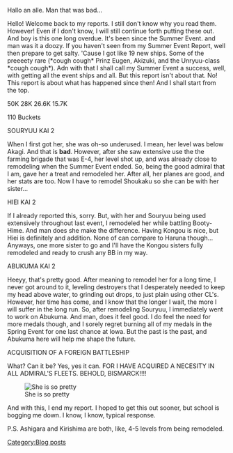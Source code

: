 Hallo an alle. Man that was bad...

Hello! Welcome back to my reports. I still don't know why you read them. However! Even if I don't know, I will still continue forth putting these out. And boy is this one long overdue. It's been since the Summer Event. and man was it a doozy. If you haven't seen from my Summer Event Report, well then prepare to get salty. 'Cause I got like 19 new ships. Some of the preeeety rare (*cough cough* Prinz Eugen, Akizuki, and the Unryuu-class *cough cough*). Adn with that I shall call my Summer Event a success, well, with getting all the event ships and all. But this report isn't about that. No! This report is about what has happened since then! And I shall start from the top.

50K{{Fuel}} 28K{{Ammo}} 26.6K{{Steel}} 15.7K{{Bauxite}}

110 Buckets

SOURYUU KAI 2

When I first got her, she was oh-so underused. I mean, her level was below Akagi. And that is '''bad'''. However, after she saw extensive use the the farming brigade that was E-4, her level shot up, and was already close to remodeling when the Summer Event ended. So, being the good admiral that I am, gave her a treat and remodeled her. After all, her planes are good, and her stats are too. Now I have to remodel Shoukaku so she can be with her sister...

HIEI KAI 2

If I already reported this, sorry. But, with her and Souryuu being used extensively throughout last event, I remodeled her while battling Booty-Hime. And man does she make the difference. Having Kongou is nice, but Hiei is definitely and addition. None of can compare to Haruna though... Anyways, one more sister to go and I'll have the Kongou sisters fully remodeled and ready to crush any BB in my way.

ABUKUMA KAI 2

Heeyy, that's pretty good. After meaning to remodel her for a long time, I never got around to it, leveling destroyers that I desperately needed to keep my head above water, to grinding out drops, to just plain using other CL's. However, her time has come, and I know that the longer I wait, the more I will suffer in the long run. So, after remodeling Souryuu, I immediately went to work on Abukuma. And man, does it feel good. I do feel the need for more medals though, and I sorely regret burning all of my medals in the Spring Event for one last chance at Iowa. But the past is the past, and Abukuma here will help me shape the future.

ACQUISITION OF A FOREIGN BATTLESHIP

What? Can it be? Yes, yes it can. FOR I HAVE ACQUIRED A NECESITY IN ALL ADMIRAL'S FLEETS. BEHOLD, BISMARCK!!!!

[[File:Ss_(2016-09-13_at_09.57.33).jpg|frame|left|She is so pretty]]































And with this, I end my report. I hoped to get this out sooner, but school is bogging me down. I know, I know, typical response.



P.S. Ashigara and Kirishima are both, like, 4-5 levels from being remodeled.
[[Category:Blog posts]]